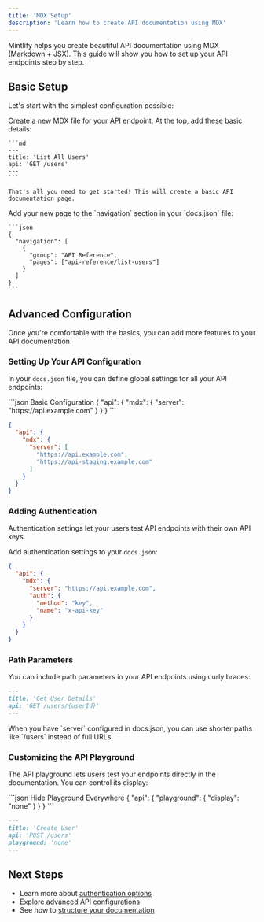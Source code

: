 ```yaml
---
title: 'MDX Setup'
description: 'Learn how to create API documentation using MDX'
---
```


Mintlify helps you create beautiful API documentation using MDX (Markdown + JSX). This guide will show you how to set up your API endpoints step by step.

## Basic Setup

Let's start with the simplest configuration possible:

<Steps>
  <Step title="Create an API endpoint page">
    Create a new MDX file for your API endpoint. At the top, add these basic details:

    ```md
    ---
    title: 'List All Users'
    api: 'GET /users'
    ---
    ```

    That's all you need to get started! This will create a basic API documentation page.
  </Step>

  <Step title="Add it to your navigation">
    Add your new page to the `navigation` section in your `docs.json` file:

    ```json
    {
      "navigation": [
        {
          "group": "API Reference",
          "pages": ["api-reference/list-users"]
        }
      ]
    }
    ```
  </Step>
</Steps>

## Advanced Configuration

Once you're comfortable with the basics, you can add more features to your API documentation.

### Setting Up Your API Configuration

In your `docs.json` file, you can define global settings for all your API endpoints:

<CodeGroup>
```json Basic Configuration
{
  "api": {
    "mdx": {
      "server": "https://api.example.com"
    }
  }
}
```

```json Multiple Base URLs
{
  "api": {
    "mdx": {
      "server": [
        "https://api.example.com",
        "https://api-staging.example.com"
      ]
    }
  }
}
```
</CodeGroup>

### Adding Authentication

<Note>
  Authentication settings let your users test API endpoints with their own API keys.
</Note>

Add authentication settings to your `docs.json`:

```json
{
  "api": {
    "mdx": {
      "server": "https://api.example.com",
      "auth": {
        "method": "key",
        "name": "x-api-key"
      }
    }
  }
}
```

### Path Parameters

You can include path parameters in your API endpoints using curly braces:

```md
---
title: 'Get User Details'
api: 'GET /users/{userId}'
---
```

<Tip>
  When you have `server` configured in docs.json, you can use shorter paths like `/users` instead of full URLs.
</Tip>

### Customizing the API Playground

The API playground lets users test your endpoints directly in the documentation. You can control its display:

<CodeGroup>
```json Hide Playground Everywhere
{
  "api": {
    "playground": {
      "display": "none"
    }
  }
}
```

```md Hide Playground on One Page
---
title: 'Create User'
api: 'POST /users'
playground: 'none'
---
```
</CodeGroup>

## Next Steps

- Learn more about [authentication options](/api-playground/mdx/authentication)
- Explore [advanced API configurations](/core-concepts/settings#param-api)
- See how to [structure your documentation](/core-concepts/navigation)